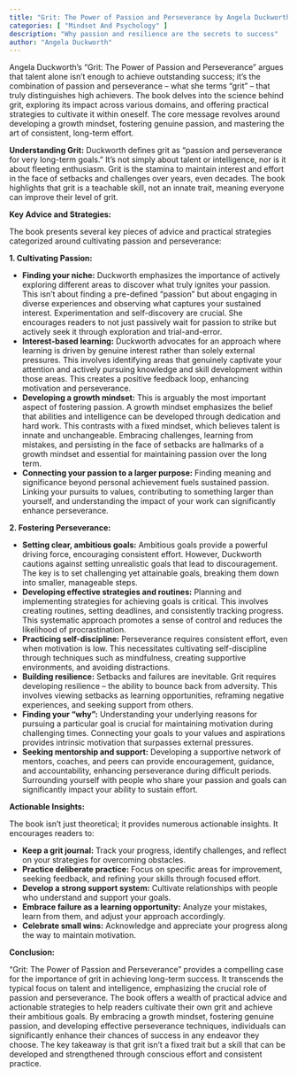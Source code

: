 ```yaml
---
title: "Grit: The Power of Passion and Perseverance by Angela Duckworth"
categories: [ "Mindset And Psychology" ]
description: "Why passion and resilience are the secrets to success"
author: "Angela Duckworth"
---
```

Angela Duckworth's "Grit: The Power of Passion and Perseverance" argues that talent alone isn't enough to achieve outstanding success; it's the combination of passion and perseverance – what she terms "grit" – that truly distinguishes high achievers. The book delves into the science behind grit, exploring its impact across various domains, and offering practical strategies to cultivate it within oneself.  The core message revolves around developing a growth mindset, fostering genuine passion, and mastering the art of consistent, long-term effort.

**Understanding Grit:**  Duckworth defines grit as "passion and perseverance for very long-term goals."  It's not simply about talent or intelligence, nor is it about fleeting enthusiasm. Grit is the stamina to maintain interest and effort in the face of setbacks and challenges over years, even decades.  The book highlights that grit is a teachable skill, not an innate trait, meaning everyone can improve their level of grit.

**Key Advice and Strategies:**

The book presents several key pieces of advice and practical strategies categorized around cultivating passion and perseverance:

**1. Cultivating Passion:**

* **Finding your niche:** Duckworth emphasizes the importance of actively exploring different areas to discover what truly ignites your passion.  This isn't about finding a pre-defined "passion" but about engaging in diverse experiences and observing what captures your sustained interest.  Experimentation and self-discovery are crucial.  She encourages readers to not just passively wait for passion to strike but actively seek it through exploration and trial-and-error.
* **Interest-based learning:**  Duckworth advocates for an approach where learning is driven by genuine interest rather than solely external pressures. This involves identifying areas that genuinely captivate your attention and actively pursuing knowledge and skill development within those areas.  This creates a positive feedback loop, enhancing motivation and perseverance.
* **Developing a growth mindset:**  This is arguably the most important aspect of fostering passion.  A growth mindset emphasizes the belief that abilities and intelligence can be developed through dedication and hard work.  This contrasts with a fixed mindset, which believes talent is innate and unchangeable. Embracing challenges, learning from mistakes, and persisting in the face of setbacks are hallmarks of a growth mindset and essential for maintaining passion over the long term.
* **Connecting your passion to a larger purpose:**  Finding meaning and significance beyond personal achievement fuels sustained passion.  Linking your pursuits to values, contributing to something larger than yourself, and understanding the impact of your work can significantly enhance perseverance.

**2. Fostering Perseverance:**

* **Setting clear, ambitious goals:**  Ambitious goals provide a powerful driving force, encouraging consistent effort. However, Duckworth cautions against setting unrealistic goals that lead to discouragement.  The key is to set challenging yet attainable goals, breaking them down into smaller, manageable steps.
* **Developing effective strategies and routines:**  Planning and implementing strategies for achieving goals is critical.  This involves creating routines, setting deadlines, and consistently tracking progress.  This systematic approach promotes a sense of control and reduces the likelihood of procrastination.
* **Practicing self-discipline:**  Perseverance requires consistent effort, even when motivation is low.  This necessitates cultivating self-discipline through techniques such as mindfulness, creating supportive environments, and avoiding distractions.
* **Building resilience:**  Setbacks and failures are inevitable.  Grit requires developing resilience – the ability to bounce back from adversity.  This involves viewing setbacks as learning opportunities, reframing negative experiences, and seeking support from others.
* **Finding your "why":**  Understanding your underlying reasons for pursuing a particular goal is crucial for maintaining motivation during challenging times.  Connecting your goals to your values and aspirations provides intrinsic motivation that surpasses external pressures.
* **Seeking mentorship and support:**  Developing a supportive network of mentors, coaches, and peers can provide encouragement, guidance, and accountability, enhancing perseverance during difficult periods.  Surrounding yourself with people who share your passion and goals can significantly impact your ability to sustain effort.


**Actionable Insights:**

The book isn't just theoretical; it provides numerous actionable insights.  It encourages readers to:

* **Keep a grit journal:**  Track your progress, identify challenges, and reflect on your strategies for overcoming obstacles.
* **Practice deliberate practice:**  Focus on specific areas for improvement, seeking feedback, and refining your skills through focused effort.
* **Develop a strong support system:**  Cultivate relationships with people who understand and support your goals.
* **Embrace failure as a learning opportunity:**  Analyze your mistakes, learn from them, and adjust your approach accordingly.
* **Celebrate small wins:**  Acknowledge and appreciate your progress along the way to maintain motivation.


**Conclusion:**

"Grit: The Power of Passion and Perseverance" provides a compelling case for the importance of grit in achieving long-term success.  It transcends the typical focus on talent and intelligence, emphasizing the crucial role of passion and perseverance.  The book offers a wealth of practical advice and actionable strategies to help readers cultivate their own grit and achieve their ambitious goals.  By embracing a growth mindset, fostering genuine passion, and developing effective perseverance techniques, individuals can significantly enhance their chances of success in any endeavor they choose.  The key takeaway is that grit isn't a fixed trait but a skill that can be developed and strengthened through conscious effort and consistent practice.


